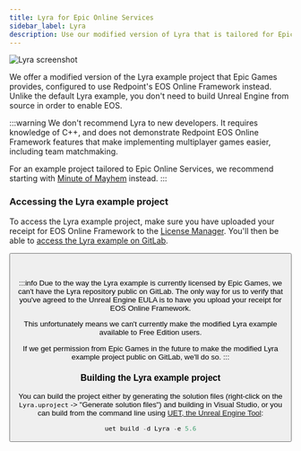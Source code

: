 ```yaml
---
title: Lyra for Epic Online Services
sidebar_label: Lyra
description: Use our modified version of Lyra that is tailored for Epic Online Services.
---
```



![Lyra screenshot](./img/lyra.png)

We offer a modified version of the Lyra example project that Epic Games provides, configured to use Redpoint's EOS Online Framework instead. Unlike the default Lyra example, you don't need to build Unreal Engine from source in order to enable EOS.

:::warning
We don't recommend Lyra to new developers. It requires knowledge of C++, and does not demonstrate Redpoint EOS Online Framework features that make implementing multiplayer games easier, including team matchmaking.

For an example project tailored to Epic Online Services, we recommend starting with [Minute of Mayhem](./minute/index.mdx) instead.
:::

### Accessing the Lyra example project

To access the Lyra example project, make sure you have uploaded your receipt for EOS Online Framework to the [License Manager](https://licensing.redpoint.games/account). You'll then be able to [access the Lyra example on GitLab](https://src.redpoint.games/redpointgames/lyra).

<Button
  href="https://src.redpoint.games/redpointgames/lyra"
  text="Download Lyra from GitLab"
/>
<br />
<br />

:::info
Due to the way the Lyra example is currently licensed by Epic Games, we can't have the Lyra repository public on GitLab. The only way for us to verify that you've agreed to the Unreal Engine EULA is to have you upload your receipt for EOS Online Framework.

This unfortunately means we can't currently make the modified Lyra example available to Free Edition users.

If we get permission from Epic Games in the future to make the modified Lyra example project public on GitLab, we'll do so.
:::

### Building the Lyra example project

You can build the project either by generating the solution files (right-click on the `Lyra.uproject` -> "Generate solution files") and building in Visual Studio, or you can build from the command line using [UET, the Unreal Engine Tool](https://docs.redpoint.games/uet/):

```powershell
uet build -d Lyra -e 5.6
```
